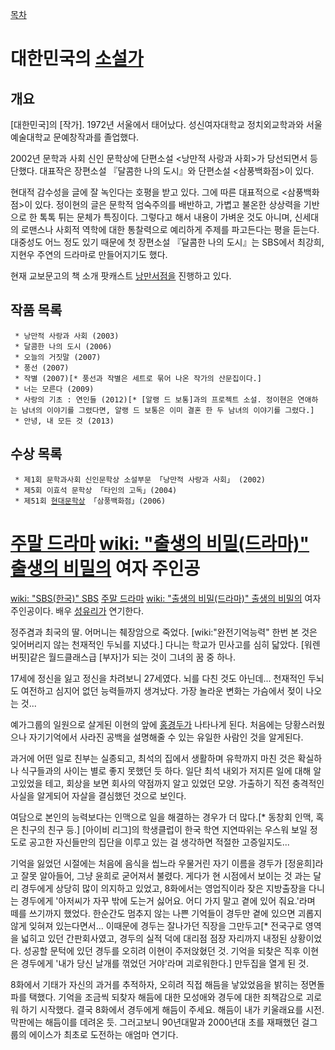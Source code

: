 [[목차]]
= 대한민국의 [[소설가]] =
== 개요 ==

[대한민국]의 [작가]. 1972년 서울에서 태어났다. 성신여자대학교 정치외교학과와 서울예술대학교 문예창작과를 졸업했다.

2002년 문학과 사회 신인 문학상에 단편소설 <낭만적 사랑과 사회>가 당선되면서 등단했다. 대표작은 장편소설 『달콤한 나의 도시』와 단편소설 <삼풍백화점>이 있다.

현대적 감수성을 글에 잘 녹인다는 호평을 받고 있다. 그에 따른 대표적으로 <삼풍백화점>이 있다. 정이현의 글은 문학적 엄숙주의를 배반하고, 가볍고 불온한 상상력을 기반으로 한 톡톡 튀는 문체가 특징이다. 그렇다고 해서 내용이 가벼운 것도 아니며, 신세대의 로맨스나 사회적 역학에 대한 통찰력으로 예리하게 주제를 파고든다는 평을 듣는다. 대중성도 어느 정도 있기 때문에 첫 장편소설 『달콤한 나의 도시』는 SBS에서 최강희, 지현우 주연의 드라마로 만들어지기도 했다.

현재 교보문고의 책 소개 팟캐스트 [[낭만서점]]을 진행하고 있다.
== 작품 목록 ==
  * 낭만적 사랑과 사회 (2003)
  * 달콤한 나의 도시 (2006)
  * 오늘의 거짓말 (2007)
  * 풍선 (2007)
  * 작별 (2007)[* 풍선과 작별은 세트로 묶어 나온 작가의 산문집이다.]
  * 너는 모른다 (2009)
  * 사랑의 기초 : 연인들 (2012)[* [알랭 드 보통]과의 프로젝트 소설. 정이현은 연애하는 남녀의 이야기를 그렸다면, 알랭 드 보통은 이미 결혼 한 두 남녀의 이야기를 그렸다.]
  * 안녕, 내 모든 것 (2013)

== 수상 목록 ==
  * 제1회 문학과사회 신인문학상 소설부문 「낭만적 사랑과 사회」 (2002)
  * 제5회 이효석 문학상 「타인의 고독」(2004)
  * 제51회 [[현대문학상]] 「삼풍백화점」(2006)

  


= [[주말 드라마]] [[wiki: "출생의 비밀(드라마)" 출생의 비밀]]의 여자 주인공 =

[[wiki: "SBS(한국)" SBS]] [[주말 드라마]] [[wiki: "출생의 비밀(드라마)" 출생의 비밀]]의 여자 주인공이다. 배우 [[성유리]]가 연기한다.

정주겸과 최국의 딸. 어머니는 췌장암으로 죽었다. [wiki:"완전기억능력" 한번 본 것은 잊어버리지 않는 천재적인 두뇌를 지녔다.] 다니는 학교가 민사고를 심히 닯았다. [워렌 버핏]같은 월드클래스급 [부자]가 되는 것이 그녀의 꿈 중 하나.

17세에 정신을 잃고 정신을 차려보니 27세였다. 뇌를 다친 것도 아닌데... 천재적인 두뇌도 여전하고 심지어 없던 능력들까지 생겨났다. 가장 놀라운 변화는 가슴에서 젖이 나오는 것...

예가그룹의 일원으로 살게된 이현의 앞에 [[홍경두]]가 나타나게 된다. 처음에는 당황스러웠으나 자기기억에서 사라진 공백을 설명해줄 수 있는 유일한 사람인 것을 알게된다.

과거에 어떤 일로 친부는 실종되고, 최석의 집에서 생활하며 유학까지 마친 것은 확실하나 식구들과의 사이는 별로 좋지 못했던 듯 하다. 일단 최석 내외가 저지른 일에 대해 알고있었을 테고, 회상을 보면 회사의 약점까지 알고 있었던 모양. 가출하기 직전 충격적인 사실을 알게되어 자살을 결심했던 것으로 보인다.

여담으로 본인의 능력보다는 인맥으로 일을 해결하는 경우가 더 많다.[* 동창회 인맥, 혹은 친구의 친구 등.] [아이비 리그]의 학생클럽이 한국 학연 지연따위는 우스워 보일 정도로 공고한 자신들만의 집단을 이루고 있는 걸 생각하면 적절한 고증일지도... 

기억을 잃었던 시절에는 처음에 음식을 씹느라 우물거린 자기 이름을 경두가 [정윤희]라고 잘못 알아들어, 그냥 윤희로 굳어져서 불렸다. 게다가 현 시점에서 보이는 것 과는 달리 경두에게 상당히 많이 의지하고 있었고, 8화에서는 영업직이라 잦은 지방출장을 다니는 경두에게 '아저씨가 자꾸 밖에 도는거 싫어요. 어디 가지 말고 곁에 있어 줘요.'라며 떼를 쓰기까지 했었다. 한순간도 멈추지 않는 나쁜 기억들이 경두만 곁에 있으면 괴롭지 않게 잊혀져 있는다면서... 이때문에 경두는 잘나가던 직장을 그만두고[* 전국구로 영역을 넓히고 있던 간판회사였고, 경두의 실적 덕에 대리점 점장 자리까지 내정된 상황이었다. 성공할 문턱에 있던 경두를 오히려 이현이 주저앉혔던 것. 기억을 되찾은 직후 이현은 경두에게 '내가 당신 날개를 꺾었던 거야'라며 괴로워한다.] 만두집을 열게 된 것.

8화에서 기태가 자신의 과거를 추적하자, 오히려 직접 해듬을 낳았었음을 밝히는 정면돌파를 택했다. 기억을 조금씩 되찾자 해듬에 대한 모성애와 경두에 대한 죄책감으로 괴로워 하기 시작했다. 결국 8화에서 경두에게 해듬이 주세요. 해듬이 내가 키울래요를 시전. 막판에는 해듬이를 데려온 듯. 그러고보니 90년대말과 2000년대 초를 재패했던 걸그룹의 에이스가 최초로 도전하는 애엄마 연기다. 



